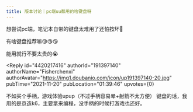 ```yaml
---
title: 版本讨论｜pc端uu都用的啥键盘呀
---
```



<Forum groupName="原神" groupUrl="https://www.douban.com/group/genshin/" archivedAt="2025-05-16T16:57:46.530Z">
  <Post
    id="253326759"
    title="版本讨论｜pc端uu都用的啥键盘呀"
    url="https://www.douban.com/group/topic/253326759/?_spm_id=MjE0OTM5NTQy"
    pubTime="2021-11-20"
    highlightUserId="191397140"
  >
想尝试pc端，笔记本自带的键盘太难用了还怕按坏🚬

有啥键盘推荐嘛😘😘😘

能用就行不要太贵的😭

<Reply
  id="4420217416"
  authorId="191397140"
  authorName="Fisherchenxi"
  authorAvatar="https://img1.doubanio.com/icon/up191397140-20.jpg"
  pubTime="2021-11-20"
  pubLocation="01:39:46"
  upvotes={0}
>
不如买个手柄，游戏体验upup（不过手柄容易晕+射箭不太方便）
键盘的话，我用的是京造k6，主要拿来编程，没手柄的时候打游戏也还好。
</Reply>
  </Post>
</Forum>
